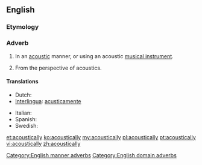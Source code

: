 ==English==

===Etymology===
{{suffix|acoustical|ly}}

===Adverb===
{{en-adv|-}}

# {{context|manner}} In an [[acoustic]] manner, or using an acoustic [[musical instrument]].
# {{context|domain}} From the perspective of acoustics.

====Translations====
{{trans-top|in an acoustic manner}}
* Dutch: {{t-|nl|akoestisch}}
* [[Interlingua]]: [[acusticamente]]
{{trans-mid}}
* Italian: {{t|it|acusticamente}}
* Spanish: {{t-|es|acústicamente}}
* Swedish: {{t|sv|akustiskt}}
{{trans-bottom}}

[[Category:English manner adverbs]]
[[Category:English domain adverbs]]

[[et:acoustically]]
[[ko:acoustically]]
[[my:acoustically]]
[[pl:acoustically]]
[[pt:acoustically]]
[[vi:acoustically]]
[[zh:acoustically]]